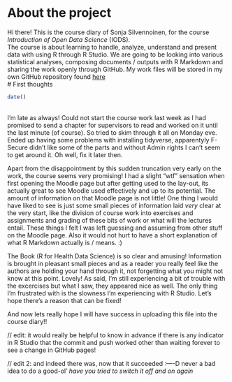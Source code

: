 
# About the project


Hi there! This is the course diary of Sonja Silvennoinen, for the course *Introduction of Open Data Science* (IODS). 
<br>
The course is about learning to handle, analyze, understand and present data with using R through R Studio. We are going to be looking into various statistical analyses, composing documents / outputs with R Markdown and sharing the work openly through GitHub. My work files will be stored in my own GitHub repository found [here](https://github.com/sosisosi/IODS-project)
<br>
# First thoughts
<br>
```r
date()
```
<br>
I'm late as always! Could not start the course work last week as I had promised to send a chapter for supervisors to read and worked on it until the last minute (of course). So tried to skim through it all on Monday eve. Ended up having some problems with installing tidyverse, apparentyly F-Secure didn't like some of the parts and without Admin rights I can't seem to get around it. Oh well, fix it later then. 

Apart from the disappointment by this sudden truncation very early on the work, the course seems very promising! I had a slight "wtf" sensation when first opening the Moodle page but after getting used to the lay-out, its actually great to see Moodle used effectively and up to its potential. The amount of information on that Moodle page is not little! One thing I would have liked to see is just some small pieces of information laid *very* clear at the very start, like the division of course work into exercises and assignments and grading of these bits of work or what will the lectures entail. These things I felt I was left guessing and assuming from other stuff on the Moodle page. Also it would not hurt to have a short explanation of what R Markdown actually is / means. :) 

The Book (R for Health Data Science) is so clear and amusing! Information is brought in pleasant small pieces and as a reader you really feel like the authors are holding your hand through it, not forgetting what you might not know at this point. Lovely! As said, I'm still experiencing a bit of trouble with the excercises but what I saw, they appeared nice as well. The only thing I'm frustrated with is the slowness I'm experiencing with R Studio. Let's hope there's a reason that can be fixed! 

And now lets really hope I will have success in uploading this file into the course diary!!

// edit: it would really be helpful to know in advance if there is any indicator in R Studio that the commit and push worked other than waiting forever to see a change in GitHub pages!

// edit 2: and indeed there was, now that it succeeded :----D never a bad idea to do a good-ol' *have you tried to switch it off and on again*